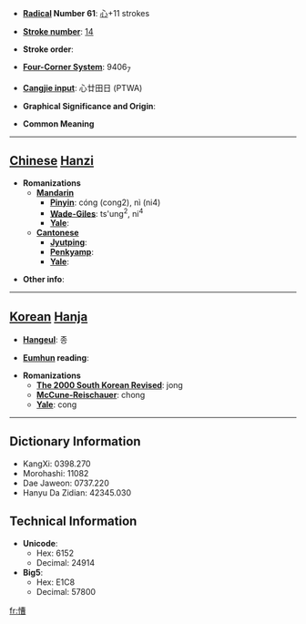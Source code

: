 * '''[[Wiktionary:Chinese radical index| Radical]] Number 61''': [[Wiktionary:Chinese radical index 心|心]]+11 strokes

* '''[[Wiktionary:Chinese total strokes index|Stroke number]]''': [[Wiktionary:Chinese total strokes index 14|14]]

* '''Stroke order''': 

* '''[[Wiktionary:Chinese four corner index|Four-Corner System]]''': 9406<sub>7</sub>

* '''[[Wiktionary:Chinese Cangjie index|Cangjie input]]''': 心廿田日 (PTWA)

* '''Graphical Significance and Origin''': 

* '''Common Meaning'''

----

== [[Chinese]] [[Hanzi]] ==

* '''Romanizations'''
** '''[[Mandarin]]'''
*** '''[[Pinyin]]''': cóng (cong2), nì (ni4)
*** '''[[Wade-Giles]]''': ts'ung<sup>2</sup>, ni<sup>4</sup>
*** '''[[Yale]]''': 
** '''[[Cantonese]]'''
*** '''[[Jyutping]]''':
*** '''[[Penkyamp]]''': 
*** '''[[Yale]]''': 

* '''Other info''': 

----

== [[Korean]] [[Hanja]] ==

* '''[[Hangeul]]''': 종

* '''[[Eumhun]] reading''': 

* '''Romanizations'''
** '''[[The 2000 South Korean Revised Romanization|The 2000 South Korean Revised]]''': jong
** '''[[McCune-Reischauer]]''': chong
** '''[[Yale]]''': cong

----

== Dictionary Information ==

* KangXi: 0398.270
* Morohashi: 11082
* Dae Jaweon: 0737.220
* Hanyu Da Zidian: 42345.030

== Technical Information ==

* '''Unicode''':
** Hex: 6152
** Decimal: 24914
* '''Big5''':
** Hex: E1C8
** Decimal: 57800

[[fr:慒]]